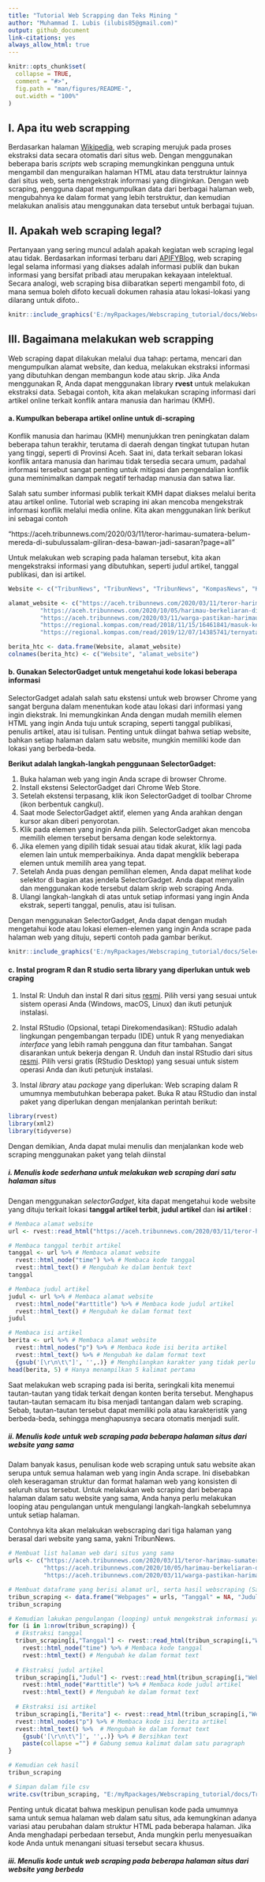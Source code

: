 ```yaml
---
title: "Tutorial Web Scrapping dan Teks Mining " 
author: "Muhammad I. Lubis (ilubis85@gmail.com)"
output: github_document
link-citations: yes
always_allow_html: true
---
```


<!-- README.md is generated from README.Rmd. Please edit that file -->

```r
knitr::opts_chunk$set(
  collapse = TRUE,
  comment = "#>",
  fig.path = "man/figures/README-",
  out.width = "100%"
)
```

<!-- badges: start -->

<!-- badges: end -->

## I. Apa itu web scrapping
Berdasarkan halaman [Wikipedia](https://en.wikipedia.org/wiki/Web_scraping), web scraping merujuk pada proses ekstraksi data secara otomatis dari situs web. Dengan menggunakan beberapa baris *scripts*  web scraping memungkinkan pengguna untuk mengambil dan menguraikan halaman HTML atau data terstruktur lainnya dari situs web, serta mengekstrak informasi yang diinginkan. Dengan web scraping, pengguna dapat mengumpulkan data dari berbagai halaman web, mengubahnya ke dalam format yang lebih terstruktur, dan kemudian melakukan analisis atau menggunakan data tersebut untuk berbagai tujuan.

## II. Apakah web scraping legal?
Pertanyaan yang sering muncul adalah apakah kegiatan web scraping legal atau tidak. Berdasarkan informasi terbaru dari [APIFYBlog](https://blog.apify.com/is-web-scraping-legal/#:~:text=can%20scrape%20everything.-,Myth%202%3A%20Web%20scrapers%20operate%20in%20a%20grey%20area%20of,not%20heavily%20regulated%2C%20that's%20true.), web scraping legal selama informasi yang diakses adalah informasi publik dan bukan informasi yang bersifat pribadi atau merupakan kekayaan intelektual. Secara analogi, web scraping bisa diibaratkan seperti mengambil foto, di mana semua boleh difoto kecuali dokumen rahasia atau lokasi-lokasi yang dilarang untuk difoto..

```r
knitr::include_graphics('E:/myRpackages/Webscraping_tutorial/docs/Webscraping_legal.jpg')
```

## III. Bagaimana melakukan web scrapping
Web scraping dapat dilakukan melalui dua tahap: pertama, mencari dan mengumpulkan alamat website, dan kedua, melakukan ekstraksi informasi yang dibutuhkan dengan membangun kode atau skrip. Jika Anda menggunakan R, Anda dapat menggunakan library **rvest** untuk melakukan ekstraksi data. Sebagai contoh,  kita akan melakukan scraping informasi dari artikel online terkait konflik antara manusia dan harimau (KMH).

#### a. Kumpulkan beberapa artikel online untuk di-scraping
Konflik manusia dan harimau (KMH) menunjukkan tren peningkatan dalam beberapa tahun terakhir, terutama di daerah dengan tingkat tutupan hutan yang tinggi, seperti di Provinsi Aceh. Saat ini, data terkait sebaran lokasi konflik antara manusia dan harimau tidak tersedia secara umum, padahal informasi tersebut sangat penting untuk mitigasi dan pengendalian konflik guna meminimalkan dampak negatif terhadap manusia dan satwa liar. 

Salah satu sumber informasi publik terkait KMH dapat diakses melalui berita atau artikel online. Tutorial web scraping ini akan mencoba mengekstrak informasi konflik melalui media online. Kita akan menggunakan link berikut ini sebagai contoh

"https://aceh.tribunnews.com/2020/03/11/teror-harimau-sumatera-belum-mereda-di-subulussalam-giliran-desa-bawan-jadi-sasaran?page=all"

Untuk melakukan web scraping pada halaman tersebut, kita akan mengekstraksi informasi yang dibutuhkan, seperti judul artikel, tanggal publikasi, dan isi artikel.

```r
Website <- c("TribunNews", "TribunNews", "TribunNews", "KompasNews", "KompasNews")

alamat_website <- c("https://aceh.tribunnews.com/2020/03/11/teror-harimau-sumatera-belum-mereda-di-subulussalam-giliran-desa-bawan-jadi-sasaran?page=all",
         "https://aceh.tribunnews.com/2020/10/05/harimau-berkeliaran-di-objek-wisata-kempra-dampak-tidak-adanya-kajian-lingkungan-spot-baru",
         "https://aceh.tribunnews.com/2020/03/11/warga-pastikan-harimau-sumatera-yang-kembali-meneror-mangsa-ternak?page=all",
         "https://regional.kompas.com/read/2018/11/15/16461841/masuk-ke-kampung-kawanan-harimau-sumatera-terkam-3-ekor-kerbau-warga?page=all",
         "https://regional.kompas.com/read/2019/12/07/14385741/ternyata-ini-penyebab-harimau-masuk-ke-permukiman-dan-mangsa-ternak-warga?page=all")

berita_htc <- data.frame(Website, alamat_website)
colnames(berita_htc) <- c("Website", "alamat_website")
```

#### b. Gunakan SelectorGadget untuk mengetahui kode lokasi beberapa informasi
SelectorGadget adalah salah satu ekstensi untuk web browser Chrome yang sangat berguna dalam menentukan kode atau lokasi dari informasi yang ingin diekstrak. Ini memungkinkan Anda dengan mudah memilih elemen HTML yang ingin Anda tuju untuk scraping, seperti tanggal publikasi, penulis artikel, atau isi tulisan. Penting untuk diingat bahwa setiap website, bahkan setiap halaman dalam satu website, mungkin memiliki kode dan lokasi yang berbeda-beda.

**Berikut adalah langkah-langkah penggunaan SelectorGadget:**

1. Buka halaman web yang ingin Anda scrape di browser Chrome.
2. Install ekstensi SelectorGadget dari Chrome Web Store.
3. Setelah ekstensi terpasang, klik ikon SelectorGadget di toolbar Chrome (ikon berbentuk cangkul).
4. Saat mode SelectorGadget aktif, elemen yang Anda arahkan dengan kursor akan diberi penyorotan.
5. Klik pada elemen yang ingin Anda pilih. SelectorGadget akan mencoba memilih elemen tersebut bersama dengan kode selektornya.
6. Jika elemen yang dipilih tidak sesuai atau tidak akurat, klik lagi pada elemen lain untuk memperbaikinya. Anda dapat mengklik beberapa elemen untuk memilih area yang tepat.
7. Setelah Anda puas dengan pemilihan elemen, Anda dapat melihat kode selektor di bagian atas jendela SelectorGadget. Anda dapat menyalin dan menggunakan kode tersebut dalam skrip web scraping Anda.
8. Ulangi langkah-langkah di atas untuk setiap informasi yang ingin Anda ekstrak, seperti tanggal, penulis, atau isi tulisan.

Dengan menggunakan SelectorGadget, Anda dapat dengan mudah mengetahui kode atau lokasi elemen-elemen yang ingin Anda scrape pada halaman web yang dituju, seperti contoh pada gambar berikut. 

```r
knitr::include_graphics('E:/myRpackages/Webscraping_tutorial/docs/SelectorGadget_ss.png')
```

#### c. Instal program R dan R studio serta library yang diperlukan untuk web craping
1. Instal R:
Unduh dan instal R dari situs [resmi](https://www.r-project.org/).
Pilih versi yang sesuai untuk sistem operasi Anda (Windows, macOS, Linux) dan ikuti petunjuk instalasi.

2. Instal RStudio (Opsional, tetapi Direkomendasikan):
RStudio adalah lingkungan pengembangan terpadu (IDE) untuk R yang menyediakan *interface* yang lebih ramah pengguna dan fitur tambahan. Sangat disarankan untuk bekerja dengan R.
Unduh dan instal RStudio dari situs [resmi](https://www.rstudio.com/products/rstudio/download/).
Pilih versi gratis (RStudio Desktop) yang sesuai untuk sistem operasi Anda dan ikuti petunjuk instalasi.

3. Instal *library* atau *package* yang diperlukan:
Web scraping dalam R umumnya membutuhkan beberapa paket. Buka R atau RStudio dan instal paket yang diperlukan dengan menjalankan perintah berikut:
```r
library(rvest)
library(xml2)
library(tidyverse)
```
Dengan demikian, Anda dapat mulai menulis dan menjalankan kode web scraping menggunakan paket yang telah diinstal

##### i. Menulis kode sederhana untuk melakukan web scraping dari satu halaman situs
Dengan menggunakan *selectorGadget*, kita dapat mengetahui kode website yang dituju terkait lokasi **tanggal artikel terbit**, **judul artikel** dan **isi artikel** :
```r
# Membaca alamat website
url <- rvest::read_html("https://aceh.tribunnews.com/2020/03/11/teror-harimau-sumatera-belum-mereda-di-subulussalam-giliran-desa-bawan-jadi-sasaran?page=all")

# Membaca tanggal terbit artikel
tanggal <- url %>% # Membaca alamat website
  rvest::html_node("time") %>% # Membaca kode tanggal
  rvest::html_text() # Mengubah ke dalam bentuk text
tanggal

# Membaca judul artikel
judul <- url %>% # Membaca alamat website
  rvest::html_node("#arttitle") %>% # Membaca kode judul artikel
  rvest::html_text() # Mengubah ke dalam format text
judul

# Membaca isi artikel
berita <- url %>% # Membaca alamat website
  rvest::html_nodes("p") %>% # Membaca kode isi berita artikel
  rvest::html_text() %>% # Mengubah ke dalam format text
  {gsub('[\r\n\t\"]', '',.)} # Menghilangkan karakter yang tidak perlu
head(berita, 5) # Hanya menampilkan 5 kalimat pertama

```
Saat melakukan web scraping pada isi berita, seringkali kita menemui tautan-tautan yang tidak terkait dengan konten berita tersebut. Menghapus tautan-tautan semacam itu bisa menjadi tantangan dalam web scraping. Sebab, tautan-tautan tersebut dapat memiliki pola atau karakteristik yang berbeda-beda, sehingga menghapusnya secara otomatis menjadi sulit.

##### ii. Menulis kode untuk web scraping pada beberapa halaman situs dari website yang sama
Dalam banyak kasus, penulisan kode web scraping untuk satu website akan serupa untuk semua halaman web yang ingin Anda scrape. Ini disebabkan oleh keseragaman struktur dan format halaman web yang konsisten di seluruh situs tersebut. Untuk melakukan web scraping dari beberapa halaman dalam satu website yang sama, Anda hanya perlu melakukan looping atau pengulangan untuk mengulangi langkah-langkah sebelumnya untuk setiap halaman.

Contohnya kita akan melakukan webscraping dari tiga halaman yang berasal dari website yang sama, yakni TribunNews.
```r
# Membuat list halaman web dari situs yang sama
urls <- c("https://aceh.tribunnews.com/2020/03/11/teror-harimau-sumatera-belum-mereda-di-subulussalam-giliran-desa-bawan-jadi-sasaran?page=all",
          "https://aceh.tribunnews.com/2020/10/05/harimau-berkeliaran-di-objek-wisata-kempra-dampak-tidak-adanya-kajian-lingkungan-spot-baru",
          "https://aceh.tribunnews.com/2020/03/11/warga-pastikan-harimau-sumatera-yang-kembali-meneror-mangsa-ternak?page=all")

# Membuat dataframe yang berisi alamat url, serta hasil webscraping (Saat ini hasilnya NA)
tribun_scraping <- data.frame("Webpages" = urls, "Tanggal" = NA, "Judul" = NA, "Berita" = NA)
tribun_scraping

# Kemudian lakukan pengulangan (looping) untuk mengekstrak informasi yang diinginkan
for (i in 1:nrow(tribun_scraping)) {
  # Ekstraksi tanggal
  tribun_scraping[i,"Tanggal"] <- rvest::read_html(tribun_scraping[i,"Webpages"]) %>% # Membaca website baris i
    rvest::html_node("time") %>% # Membaca kode tanggal
    rvest::html_text() # Mengubah ke dalam format text
  
  # Ekstraksi judul artikel
  tribun_scraping[i,"Judul"] <- rvest::read_html(tribun_scraping[i,"Webpages"]) %>% # Membaca website baris i
    rvest::html_node("#arttitle") %>% # Membaca kode judul artikel
    rvest::html_text() # Mengubah ke dalam format text
  
  # Ekstraksi isi artikel
  tribun_scraping[i,"Berita"] <- rvest::read_html(tribun_scraping[i,"Webpages"]) %>% # Membaca website baris i
  rvest::html_nodes("p") %>% # Membaca kode isi berita artikel
  rvest::html_text() %>%  # Mengubah ke dalam format text
    {gsub('[\r\n\t\"]', '',.)} %>% # Bersihkan text
    paste(collapse ="") # Gabung semua kalimat dalam satu paragraph
}

# Kemudian cek hasil
tribun_scraping

# Simpan dalam file csv
write.csv(tribun_scraping, "E:/myRpackages/Webscraping_tutorial/docs/Tribun_scraping.csv")
```

Penting untuk dicatat bahwa meskipun penulisan kode pada umumnya sama untuk semua halaman web dalam satu situs, ada kemungkinan adanya variasi atau perubahan dalam struktur HTML pada beberapa halaman. Jika Anda menghadapi perbedaan tersebut, Anda mungkin perlu menyesuaikan kode Anda untuk menangani situasi tersebut secara khusus.

##### iii. Menulis kode untuk web scraping pada beberapa halaman situs dari website yang berbeda


